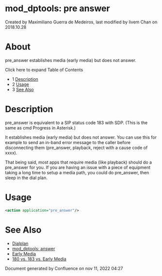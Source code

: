 
# mod_dptools: pre answer 

 Created by  Maximiliano Guerra de Medeiros, last modified by  livem Chan on 2018.10.28

# About

pre\_answer establishes media (early media) but does not answer.

Click here to expand Table of Contents

* 1 [Description](#description)
* 2 [Usage](#-freeswitch--mod_dptools-pre-answer-)
* 3 [See Also](#see-also)

# Description

pre\_answer is equivalent to a SIP status code 183 with SDP. (This is the same as cmd Progress in Asterisk.)

It establishes media (early media) but does not answer. You can use this for example to send an in-band error message to the caller before disconnecting them (pre\_answer, playback, reject with a cause code of xxxx).

That being said, most apps that require media (like playback) should do a pre\_answer for you. If you are having an issue with a piece of equipment taking a long time to setup a media path, you could do pre\_answer, then sleep in the dial plan.

# Usage

```xml
<action application="pre_answer"/>
```

# See Also

* [Dialplan](../../Dialplan/index.mdx#0-about)
* [mod\_dptools: answer](./6586406.mdx#about)
* [Early Media](../../Codecs-and-Media/Early-Media/index.mdx#about)
* [180 vs. 183 vs. Early Media](../../Codecs-and-Media/Early-Media/180-vs-183-vs-Early-Media_7143480.mdx#about)

Document generated by Confluence on nov 11, 2022 04:27
